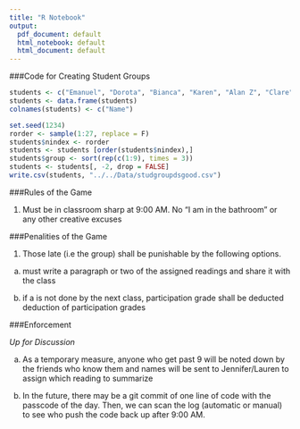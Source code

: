 ```yaml
---
title: "R Notebook"
output:
  pdf_document: default
  html_notebook: default
  html_document: default
---
```

###Code for Creating Student Groups

```r
students <- c("Emanuel", "Dorota", "Bianca", "Karen", "Alan Z", "Clare", "Victoria M", "Daniel J", "David", "Boyeong", "Zarni", "Ellie", "Armanda L", "Brooke Amanda", "Jonathan", "Kaushik", "Martha", "Ekanta", "Laura E", "Chansoo", "William Harry", "Avigail", "Madison", "Erik", "Frankie", "Tana", "Lingfend" )
students <- data.frame(students)
colnames(students) <- c("Name")
```

```r
set.seed(1234)
rorder <- sample(1:27, replace = F)
students$nindex <- rorder
students <- students [order(students$nindex),]
students$group <- sort(rep(c(1:9), times = 3))
students <- students[, -2, drop = FALSE]
write.csv(students, "../../Data/studgroupdsgood.csv")
```


###Rules of the Game

1) Must be in classroom sharp at 9:00 AM. No "I am in the bathroom" or any other creative excuses

###Penalities of the Game

1) Those late (i.e the group) shall be punishable by the following options.

a) must write a paragraph or two of the assigned readings and share it with the class

b) if a is not done by the next class, participation grade shall be deducted
deduction of participation grades

###Enforcement

*Up for Discussion*

a) As a temporary measure, anyone who get past 9 will be noted down by the friends who know them and names will be sent to Jennifer/Lauren to assign which reading to summarize

b) In the future, there may be a git commit of one line of code with the passcode of the day. Then, we can scan the log (automatic or manual) to see who push the code back up after 9:00 AM.







